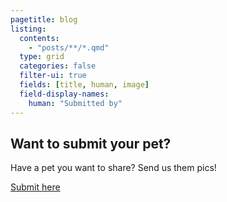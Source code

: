 ```yaml
---
pagetitle: blog
listing:
  contents: 
    - "posts/**/*.qmd"
  type: grid
  categories: false
  filter-ui: true
  fields: [title, human, image]
  field-display-names: 
    human: "Submitted by"
---
```


::: {.card-container .button-card}
# Want to submit your pet?
::: {.content}

Have a pet you want to share? Send us them pics!

::: {.btn-container}
[Submit here](https://forms.gle/sV3nPAzKe5kWi27f7){.neo-btn .btn role="button"} 
:::
:::

:::

::: #pets
:::
